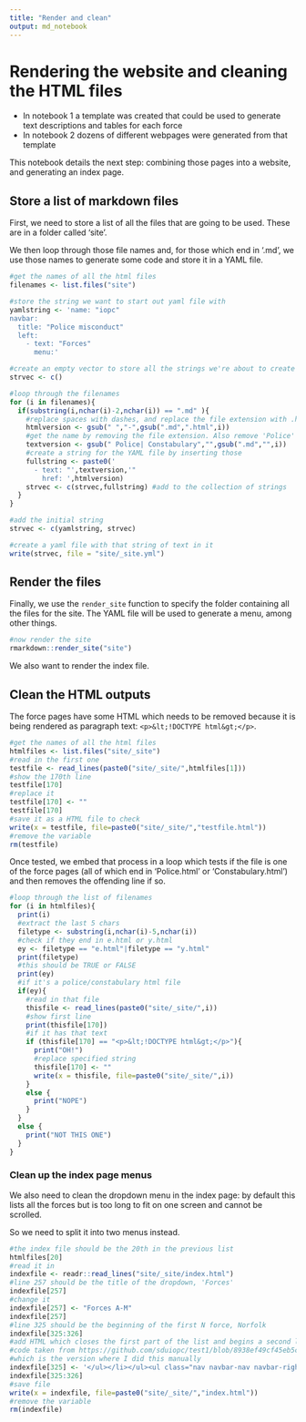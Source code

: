 ```yaml
---
title: "Render and clean"
output: md_notebook
---
```


# Rendering the website and cleaning the HTML files

* In notebook 1 a template was created that could be used to generate text descriptions and tables for each force
* In notebook 2 dozens of different webpages were generated from that template

This notebook details the next step: combining those pages into a website, and generating an index page.

## Store a list of markdown files

First, we need to store a list of all the files that are going to be used. These are in a folder called 'site'.

We then loop through those file names and, for those which end in '.md', we use those names to generate some code and store it in a YAML file.

```r
#get the names of all the html files
filenames <- list.files("site")

#store the string we want to start out yaml file with
yamlstring <- 'name: "iopc"
navbar:
  title: "Police misconduct"
  left:
    - text: "Forces"
      menu:'

#create an empty vector to store all the strings we're about to create
strvec <- c()

#loop through the filenames 
for (i in filenames){
  if(substring(i,nchar(i)-2,nchar(i)) == ".md" ){
    #replace spaces with dashes, and replace the file extension with .html
    htmlversion <- gsub(" ","-",gsub(".md",".html",i))
    #get the name by removing the file extension. Also remove 'Police'
    textversion <- gsub(" Police| Constabulary","",gsub(".md","",i))
    #create a string for the YAML file by inserting those
    fullstring <- paste0('
      - text: "',textversion,'"
        href: ',htmlversion)
    strvec <- c(strvec,fullstring) #add to the collection of strings 
  }
}

#add the initial string
strvec <- c(yamlstring, strvec)

#create a yaml file with that string of text in it
write(strvec, file = "site/_site.yml")
```

## Render the files

Finally, we use the `render_site` function to specify the folder containing all the files for the site. The YAML file will be used to generate a menu, among other things.

```r
#now render the site
rmarkdown::render_site("site")
```

We also want to render the index file. 

## Clean the HTML outputs

The force pages have some HTML which needs to be removed because it is being rendered as paragraph text: `<p>&lt;!DOCTYPE html&gt;</p>`.

```r
#get the names of all the html files
htmlfiles <- list.files("site/_site")
#read in the first one
testfile <- read_lines(paste0("site/_site/",htmlfiles[1]))
#show the 170th line
testfile[170]
#replace it
testfile[170] <- ""
testfile[170]
#save it as a HTML file to check
write(x = testfile, file=paste0("site/_site/","testfile.html"))
#remove the variable
rm(testfile)
```

Once tested, we embed that process in a loop which tests if the file is one of the force pages (all of which end in 'Police.html' or 'Constabulary.html') and then removes the offending line if so.

```r
#loop through the list of filenames
for (i in htmlfiles){
  print(i)
  #extract the last 5 chars
  filetype <- substring(i,nchar(i)-5,nchar(i))
  #check if they end in e.html or y.html
  ey <- filetype == "e.html"|filetype == "y.html"
  print(filetype)
  #this should be TRUE or FALSE
  print(ey)
  #if it's a police/constabulary html file
  if(ey){
    #read in that file
    thisfile <- read_lines(paste0("site/_site/",i))
    #show first line
    print(thisfile[170])
    #if it has that text
    if (thisfile[170] == "<p>&lt;!DOCTYPE html&gt;</p>"){
      print("OH!")
      #replace specified string
      thisfile[170] <- ""
      write(x = thisfile, file=paste0("site/_site/",i))
    }
    else {
      print("NOPE")
    }
  }
  else {
    print("NOT THIS ONE")
  }
}
```

### Clean up the index page menus

We also need to clean the dropdown menu in the index page: by default this lists all the forces but is too long to fit on one screen and cannot be scrolled. 

So we need to split it into two menus instead.

```r
#the index file should be the 20th in the previous list
htmlfiles[20]
#read it in
indexfile <- readr::read_lines("site/_site/index.html")
#line 257 should be the title of the dropdown, 'Forces'
indexfile[257]
#change it
indexfile[257] <- "Forces A-M"
indexfile[257]
#line 325 should be the beginning of the first N force, Norfolk
indexfile[325:326]
#add HTML which closes the first part of the list and begins a second list with a dropdown button
#code taken from https://github.com/sduiopc/test1/blob/8938ef49cf45eb5cb67ab73974c8bdbf33aee4c5/index.html
#which is the version where I did this manually
indexfile[325] <- '</ul></li></ul><ul class="nav navbar-nav navbar-right"></ul><ul class="nav navbar-nav"><li class="dropdown"><a href="#" class="dropdown-toggle" data-toggle="dropdown" role="button" aria-expanded="false">Forces N-Z<span class="caret"></span></a><ul class="dropdown-menu" role="menu"><li>'
indexfile[325:326]
#save file
write(x = indexfile, file=paste0("site/_site/","index.html"))
#remove the variable
rm(indexfile)
```

